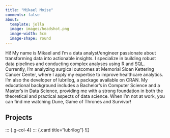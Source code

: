 ---
title: "Mikael Moise"
comments: false
about:
  template: jolla
  image: images/headshot.png
  image-width: 5cm
  image-shape: round
---


::: {#hero-heading}
Hi! My name is Mikael and I'm a data analyst/engineer passionate about transforming data into actionable insights. I specialize in building robust data pipelines and conducting complex analyses using R and SQL. Currently, I'm analyzing surgical outcomes at Memorial Sloan Kettering Cancer Center, where I apply my expertise to improve healthcare analytics. I'm also the developer of lubrilog, a package available on CRAN.
My educational background includes a Bachelor's in Computer Science and a Master's in Data Science, providing me with a strong foundation in both the theoretical and practical aspects of data science. When I'm not at work, you can find me watching Dune, Game of Thrones and Survivor!

:::
## Projects
::: grid
::: {.g-col-4}
::: {.card title="lubrilog"}
![]

:::



